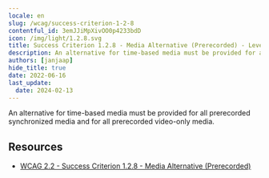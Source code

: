 ```yaml
---
locale: en
slug: /wcag/success-criterion-1-2-8
contentful_id: 3emJJiMpXivOO0p4233bdD
icon: /img/light/1.2.8.svg
title: Success Criterion 1.2.8 - Media Alternative (Prerecorded) - Level AAA
description: An alternative for time-based media must be provided for all prerecorded synchronized media and for all prerecorded video-only media.
authors: [janjaap]
hide_title: true
date: 2022-06-16
last_update:
  date: 2024-02-13
---
```


<Hero
  title="Media Alternative (Prerecorded)"
  image="/img/light/1.2.8.svg"
  alt="WCAG 1.2.8 icon"
  prefix="Success Criterion 1.2.8"
  suffix="Level AAA"
/>

An alternative for time-based media must be provided for all prerecorded synchronized media and for all prerecorded video-only media.

## Resources

- [WCAG 2.2 - Success Criterion 1.2.8 - Media Alternative (Prerecorded)](https://www.w3.org/TR/WCAG22/#media-alternative-prerecorded)

